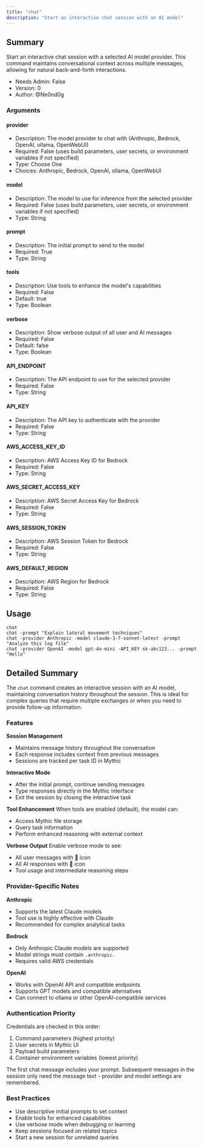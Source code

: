 ```yaml
---
title: "chat"
description: "Start an interactive chat session with an AI model"
---
```


## Summary

Start an interactive chat session with a selected AI model provider. This command maintains conversational context across multiple messages, allowing for natural back-and-forth interactions.

- Needs Admin: False
- Version: 0
- Author: @Ne0nd0g

### Arguments

#### provider

- Description: The model provider to chat with (Anthropic, Bedrock, OpenAI, ollama, OpenWebUI)
- Required: False (uses build parameters, user secrets, or environment variables if not specified)
- Type: Choose One
- Choices: Anthropic, Bedrock, OpenAI, ollama, OpenWebUI

#### model

- Description: The model to use for inference from the selected provider
- Required: False (uses build parameters, user secrets, or environment variables if not specified)
- Type: String

#### prompt

- Description: The initial prompt to send to the model
- Required: True
- Type: String

#### tools

- Description: Use tools to enhance the model's capabilities
- Required: False
- Default: true
- Type: Boolean

#### verbose

- Description: Show verbose output of all user and AI messages
- Required: False
- Default: false
- Type: Boolean

#### API_ENDPOINT

- Description: The API endpoint to use for the selected provider
- Required: False
- Type: String

#### API_KEY

- Description: The API key to authenticate with the provider
- Required: False
- Type: String

#### AWS_ACCESS_KEY_ID

- Description: AWS Access Key ID for Bedrock
- Required: False
- Type: String

#### AWS_SECRET_ACCESS_KEY

- Description: AWS Secret Access Key for Bedrock
- Required: False
- Type: String

#### AWS_SESSION_TOKEN

- Description: AWS Session Token for Bedrock
- Required: False
- Type: String

#### AWS_DEFAULT_REGION

- Description: AWS Region for Bedrock
- Required: False
- Type: String

## Usage

```
chat
chat -prompt "Explain lateral movement techniques"
chat -provider Anthropic -model claude-3-7-sonnet-latest -prompt "Analyze this log file"
chat -provider OpenAI -model gpt-4o-mini -API_KEY sk-abc123... -prompt "Hello"
```

## Detailed Summary

The `chat` command creates an interactive session with an AI model, maintaining conversation history throughout the session. This is ideal for complex queries that require multiple exchanges or when you need to provide follow-up information.

### Features

**Session Management**
- Maintains message history throughout the conversation
- Each response includes context from previous messages
- Sessions are tracked per task ID in Mythic

**Interactive Mode**
- After the initial prompt, continue sending messages
- Type responses directly in the Mythic interface
- Exit the session by closing the interactive task

**Tool Enhancement**
When tools are enabled (default), the model can:
- Access Mythic file storage
- Query task information
- Perform enhanced reasoning with external context

**Verbose Output**
Enable verbose mode to see:
- All user messages with 👤 icon
- All AI responses with 🤖 icon
- Tool usage and intermediate reasoning steps

### Provider-Specific Notes

**Anthropic**
- Supports the latest Claude models
- Tool use is highly effective with Claude
- Recommended for complex analytical tasks

**Bedrock**
- Only Anthropic Claude models are supported
- Model strings must contain `.anthropic.`
- Requires valid AWS credentials

**OpenAI**
- Works with OpenAI API and compatible endpoints
- Supports GPT models and compatible alternatives
- Can connect to ollama or other OpenAI-compatible services

### Authentication Priority

Credentials are checked in this order:
1. Command parameters (highest priority)
2. User secrets in Mythic UI
3. Payload build parameters
4. Container environment variables (lowest priority)

<Info>
The first chat message includes your prompt. Subsequent messages in the session only need the message text - provider and model settings are remembered.
</Info>

### Best Practices

- Use descriptive initial prompts to set context
- Enable tools for enhanced capabilities
- Use verbose mode when debugging or learning
- Keep sessions focused on related topics
- Start a new session for unrelated queries

